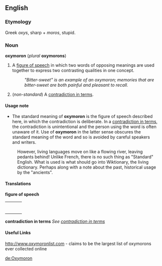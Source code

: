 ==English==
===Etymology===
Greek ''oxys'', sharp + ''moros'', stupid.

===Noun===
'''oxymoron''' (''plural'' '''oxymorons''')

#A [[figure of speech]] in which two words of opposing meanings are used together to express two contrasting qualities in one concept.
#:''"Bitter-sweet" is an example of an oxymoron; memories that are bitter-sweet are both painful and pleasant to recall.''
#(''non-standard'') A [[contradiction in terms]].

====Usage note====

*The standard meaning of '''oxymoron''' is the figure of speech described here, in which the contradiction is deliberate.  In a [[contradiction in terms]], the contradiction is unintentional and the person using the word is often unaware of it.  Use of '''oxymoron''' in the latter sense obscures the standard meaning of the word and so is avoided by careful speakers and writers. 
:However, living languages move on like a flowing river, leaving pedants behind! Unlike French, there is no such thing as "Standard" English. What is used is what should go into Wiktionary, the living dictionary. Perhaps along with a note about the past, historical usage by the "ancients".

====Translations====

'''figure of speech'''
{| border=0  width=100% 
|- 
|bgcolor="#FFFFE0" valign=top width=48%| 
{| 
<!--languages from A to I go here--> 
|} 
| width=1% | 
|bgcolor="#FFFFE0" valign=top width=48%| 
{| 
<!--languages from J to Z go here--> 
|} 
|} 

'''contradiction in terms'''
''See [[contradiction in terms]]''

====Useful Links====
http://www.oxymoronlist.com - claims to be the largest list of oxymorons ever collected online

[[de:Oxymoron]]